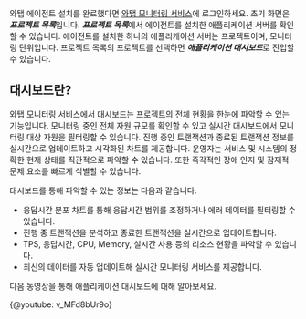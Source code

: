 와탭 에이전트 설치를 완료했다면 [와탭 모니터링 서비스](https://service.whatap.io)에 로그인하세요. 초기 화면은 ***프로젝트 목록***입니다. ***프로젝트 목록***에서 에이전트를 설치한 애플리케이션 서버를 확인할 수 있습니다. 에이전트를 설치한 하나의 애플리케이션 서버는 프로젝트이며, 모니터링 단위입니다. 프로젝트 목록의 프로젝트를 선택하면 ***애플리케이션 대시보드***로 진입할 수 있습니다.

## 대시보드란?

와탭 모니터링 서비스에서 대시보드는 프로젝트의 전체 현황을 한눈에 파악할 수 있는 기능입니다. 모니터링 중인 전체 자원 규모를 확인할 수 있고 실시간 대시보드에서 모니터링 대상 자원을 필터링할 수 있습니다. 진행 중인 트랜잭션과 종료된 트랜잭션 정보를 실시간으로 업데이트하고 시각화된 차트를 제공합니다. 운영자는 서비스 및 시스템의 정확한 현재 상태를 직관적으로 파악할 수 있습니다. 또한 즉각적인 장애 인지 및 잠재적 문제 요소를 빠르게 식별할 수 있습니다.

대시보드를 통해 파악할 수 있는 정보는 다음과 같습니다.

* 응답시간 분포 차트를 통해 응답시간 범위를 조정하거나 에러 데이터를 필터링할 수 있습니다.
* 진행 중 트랜잭션을 분석하고 종료한 트랜잭션을 실시간으로 업데이트합니다.
* TPS, 응답시간, CPU, Memory, 실시간 사용 등의 리소스 현황을 파악할 수 있습니다.
* 최신의 데이터를 자동 업데이트해 실시간 모니터링 서비스를 제공합니다.

다음 동영상을 통해 애플리케이션 대시보드에 대해 알아보세요.

{@youtube: v_MFd8bUr9o}